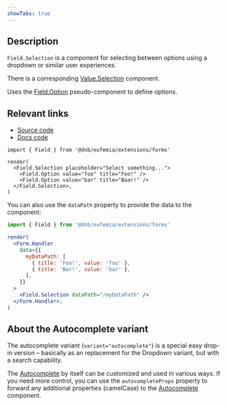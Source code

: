 ```yaml
---
showTabs: true
---
```


## Description

`Field.Selection` is a component for selecting between options using a dropdown or similar user experiences.

There is a corresponding [Value.Selection](/uilib/extensions/forms/Value/Selection) component.

Uses the [Field.Option](/uilib/extensions/forms/base-fields/Option/) pseudo-component to define options.

## Relevant links

- [Source code](https://github.com/dnbexperience/eufemia/tree/main/packages/dnb-eufemia/src/extensions/forms/base-fields/Selection)
- [Docs code](https://github.com/dnbexperience/eufemia/tree/main/packages/dnb-design-system-portal/src/docs/uilib/extensions/forms/base-fields/Selection)

```tsx
import { Field } from '@dnb/eufemia/extensions/forms'

render(
  <Field.Selection placeholder="Select something...">
    <Field.Option value="foo" title="Foo!" />
    <Field.Option value="bar" title="Baar!" />
  </Field.Selection>,
)
```

You can also use the `dataPath` property to provide the data to the component:

```jsx
import { Field } from '@dnb/eufemia/extensions/forms'

render(
  <Form.Handler
    data={{
      myDataPath: [
        { title: 'Foo!', value: 'foo' },
        { title: 'Bar!', value: 'bar' },
      ],
    }}
  >
    <Field.Selection dataPath="/myDataPath" />
  </Form.Handler>,
)
```

## About the Autocomplete variant

The autocomplete variant (`variant="autocomplete"`) is a special easy drop-in version – basically as an replacement for the Dropdown variant, but with a search capability.

The [Autocomplete](/uilib/components/autocomplete/) by itself can be customized and used in various ways. If you need more control, you can use the `autocompleteProps` property to forward any additional properties (camelCase) to the [Autocomplete](/uilib/components/autocomplete/) component.
